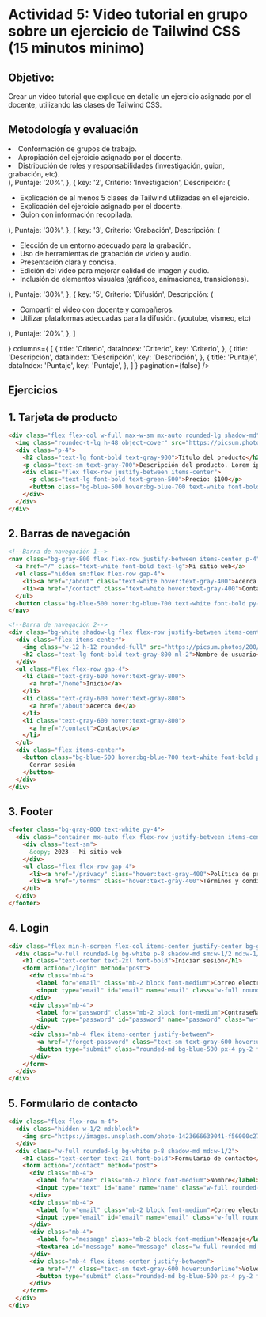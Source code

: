 
# Actividad 5: **Video tutorial en grupo sobre un ejercicio de Tailwind CSS** (15 minutos minimo)

## **Objetivo:**

Crear un video tutorial que explique en detalle un ejercicio asignado por el docente, utilizando las clases de Tailwind CSS.

## **Metodología y evaluación**


<Table dataSource={
    [
        {
            key: '1',
            Criterio: 'Organización',
            Descripción: (
                <ul>
                    <li>Conformación de grupos de trabajo.</li>
                    <li>Apropiación del ejercicio asignado por el docente.</li>
                    <li>Distribución de roles y responsabilidades (investigación, guion, grabación, etc).</li>
                </ul>
            ),
            Puntaje: '20%',
        },
        {
            key: '2',
            Criterio: 'Investigación',
            Descripción: (
                <ul>                                        
                    <li>Explicación de al menos 5 clases de Tailwind utilizadas en el ejercicio.</li>
                    <li>Explicación del ejercicio asignado por el docente.</li>                   
                    <li>Guion con información recopilada.</li>
                </ul>
            ),
            Puntaje: '30%',
        },
        {
            key: '3',
            Criterio: 'Grabación',
            Descripción: (
                <ul>
                    <li>Elección de un entorno adecuado para la grabación.</li>
                    <li>Uso de herramientas de grabación de video y audio.</li>
                    <li>Presentación clara y concisa.</li>  
                    <li>Edición del video para mejorar calidad de imagen y audio.</li>
                    <li>Inclusión de elementos visuales (gráficos, animaciones, transiciones).</li>                  
                </ul>
            ),
            Puntaje: '30%',
        },        
        {
            key: '5',
            Criterio: 'Difusión',
            Descripción: (
                <ul>
                    <li>Compartir el video con docente y compañeros.</li>
                    <li>Utilizar plataformas adecuadas para la difusión. (youtube, vismeo, etc)</li>
                </ul>
            ),
            Puntaje: '20%',
        },
    ]

} columns={
    [
        {
            title: 'Criterio',
            dataIndex: 'Criterio',
            key: 'Criterio',
        },
        {
            title: 'Descripción',
            dataIndex: 'Descripción',
            key: 'Descripción',
        },
        {
            title: 'Puntaje',
            dataIndex: 'Puntaje',
            key: 'Puntaje',
        },
    ]
} pagination={false} />



    

## Ejercicios

## 1. Tarjeta de producto 

```html
<div class="flex flex-col w-full max-w-sm mx-auto rounded-lg shadow-md">
  <img class="rounded-t-lg h-48 object-cover" src="https://picsum.photos/200/300" alt="Imagen del producto">
  <div class="p-4">
    <h2 class="text-lg font-bold text-gray-900">Título del producto</h2>
    <p class="text-sm text-gray-700">Descripción del producto. Lorem ipsum dolor sit amet, consectetur adipiscing elit.</p>
    <div class="flex flex-row justify-between items-center">
      <p class="text-lg font-bold text-green-500">Precio: $100</p>
      <button class="bg-blue-500 hover:bg-blue-700 text-white font-bold py-2 px-4 rounded-md">Comprar</button>
    </div>
  </div>
</div>
```

## 2. Barras de navegación

```html
<!--Barra de navegación 1-->
<nav class="bg-gray-800 flex flex-row justify-between items-center p-4">
  <a href="/" class="text-white font-bold text-lg">Mi sitio web</a>
  <ul class="hidden sm:flex flex-row gap-4">
    <li><a href="/about" class="text-white hover:text-gray-400">Acerca de</a></li>
    <li><a href="/contact" class="text-white hover:text-gray-400">Contacto</a></li>
  </ul>
  <button class="bg-blue-500 hover:bg-blue-700 text-white font-bold py-2 px-4 rounded-md sm:hidden">Menú</button>
</nav>

<!--Barra de navegación 2-->
<div class="bg-white shadow-lg flex flex-row justify-between items-center p-4">
  <div class="flex items-center">
    <img class="w-12 h-12 rounded-full" src="https://picsum.photos/200/300" alt="Imagen de perfil">
    <h2 class="text-lg font-bold text-gray-800 ml-2">Nombre de usuario</h2>
  </div>
  <ul class="flex flex-row gap-4">
    <li class="text-gray-600 hover:text-gray-800">
      <a href="/home">Inicio</a>
    </li>
    <li class="text-gray-600 hover:text-gray-800">
      <a href="/about">Acerca de</a>
    </li>
    <li class="text-gray-600 hover:text-gray-800">
      <a href="/contact">Contacto</a>
    </li>
  </ul>
  <div class="flex items-center">
    <button class="bg-blue-500 hover:bg-blue-700 text-white font-bold py-2 px-4 rounded-md focus:outline-none">
      Cerrar sesión
    </button>
  </div>
</div>
```

## 3. Footer

```html
<footer class="bg-gray-800 text-white py-4">
  <div class="container mx-auto flex flex-row justify-between items-center px-4">
    <div class="text-sm">
      &copy; 2023 - Mi sitio web
    </div>
    <ul class="flex flex-row gap-4">
      <li><a href="/privacy" class="hover:text-gray-400">Política de privacidad</a></li>
      <li><a href="/terms" class="hover:text-gray-400">Términos y condiciones</a></li>
    </ul>
  </div>
</footer>
```

## 4. Login

```html
<div class="flex min-h-screen flex-col items-center justify-center bg-gray-100">
  <div class="w-full rounded-lg bg-white p-8 shadow-md sm:w-1/2 md:w-1/3">
    <h1 class="text-center text-2xl font-bold">Iniciar sesión</h1>
    <form action="/login" method="post">
      <div class="mb-4">
        <label for="email" class="mb-2 block font-medium">Correo electrónico</label>
        <input type="email" id="email" name="email" class="w-full rounded-md border border-gray-300 p-2" required />
      </div>
      <div class="mb-4">
        <label for="password" class="mb-2 block font-medium">Contraseña</label>
        <input type="password" id="password" name="password" class="w-full rounded-md border border-gray-300 p-2" required />
      </div>
      <div class="mb-4 flex items-center justify-between">
        <a href="/forgot-password" class="text-sm text-gray-600 hover:underline">¿Olvidaste tu contraseña?</a>
        <button type="submit" class="rounded-md bg-blue-500 px-4 py-2 font-bold text-white hover:bg-blue-700">Iniciar sesión</button>
      </div>
    </form>
  </div>
</div>
```

## 5. Formulario de contacto

```html
<div class="flex flex-row m-4">
  <div class="hidden w-1/2 md:block">
    <img src="https://images.unsplash.com/photo-1423666639041-f56000c27a9a?q=80&w=2074&auto=format&fit=crop&ixlib=rb-4.0.3&ixid=M3wxMjA3fDB8MHxwaG90by1wYWdlfHx8fGVufDB8fHx8fA%3D%3D" />
  </div>
  <div class="w-full rounded-lg bg-white p-8 shadow-md md:w-1/2">
    <h1 class="text-center text-2xl font-bold">Formulario de contacto</h1>
    <form action="/contact" method="post">
      <div class="mb-4">
        <label for="name" class="mb-2 block font-medium">Nombre</label>
        <input type="text" id="name" name="name" class="w-full rounded-md border border-gray-300 p-2" required />
      </div>
      <div class="mb-4">
        <label for="email" class="mb-2 block font-medium">Correo electrónico</label>
        <input type="email" id="email" name="email" class="w-full rounded-md border border-gray-300 p-2" required />
      </div>
      <div class="mb-4">
        <label for="message" class="mb-2 block font-medium">Mensaje</label>
        <textarea id="message" name="message" class="w-full rounded-md border border-gray-300 p-2" required></textarea>
      </div>
      <div class="mb-4 flex items-center justify-between">
        <a href="/" class="text-sm text-gray-600 hover:underline">Volver al inicio</a>
        <button type="submit" class="rounded-md bg-blue-500 px-4 py-2 font-bold text-white hover:bg-blue-700">Enviar mensaje</button>
      </div>
    </form>
  </div>
</div>
```



